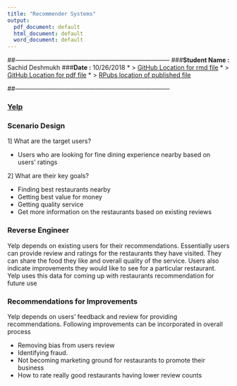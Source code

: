 ```yaml
---
title: "Recommender Systems"
output:
  pdf_document: default
  html_document: default
  word_document: default
---
```

##---------------------------------------------------------------------------
###**Student Name :** Sachid Deshmukh
###**Date :** 10/26/2018
* > [GitHub Location for rmd file](http://rpubs.com/sachid/Data607_RecommenderSystem)
* > [GitHub Location for pdf file](https://github.com/mlforsachid/MSDSQ1/blob/master/Data607/Week9/SachidVijay.Deshmukh60.pdf)
* > [RPubs location of published file](http://rpubs.com/sachid/Data607Assignment9)

##---------------------------------------------------------------------------

### [Yelp](http://www.yelp.com)


### Scenario Design

1] What are the target users?

* Users who are looking for fine dining experience nearby based on users' ratings

2] What are their key goals?

* Finding best restaurants nearby
* Getting best value for money
* Getting quality service
* Get more information on the restaurants based on existing reviews

### Reverse Engineer

Yelp depends on existing users for their recommendations. Essentially users can provide review and ratings for the restaurants they have visited. They can share the food they like and overall quality of the service. Users also indicate improvements they would like to see for a particular restaurant. Yelp uses this data for coming up with restaurants recommendation for future use

### Recommendations for Improvements

Yelp depends on users' feedback and review for providing recommendations. Following improvements can be incorporated in overall process

* Removing bias from users review
* Identifying fraud.
* Not becoming marketing ground for restaurants to promote their business
* How to rate really good restaurants having lower review counts


